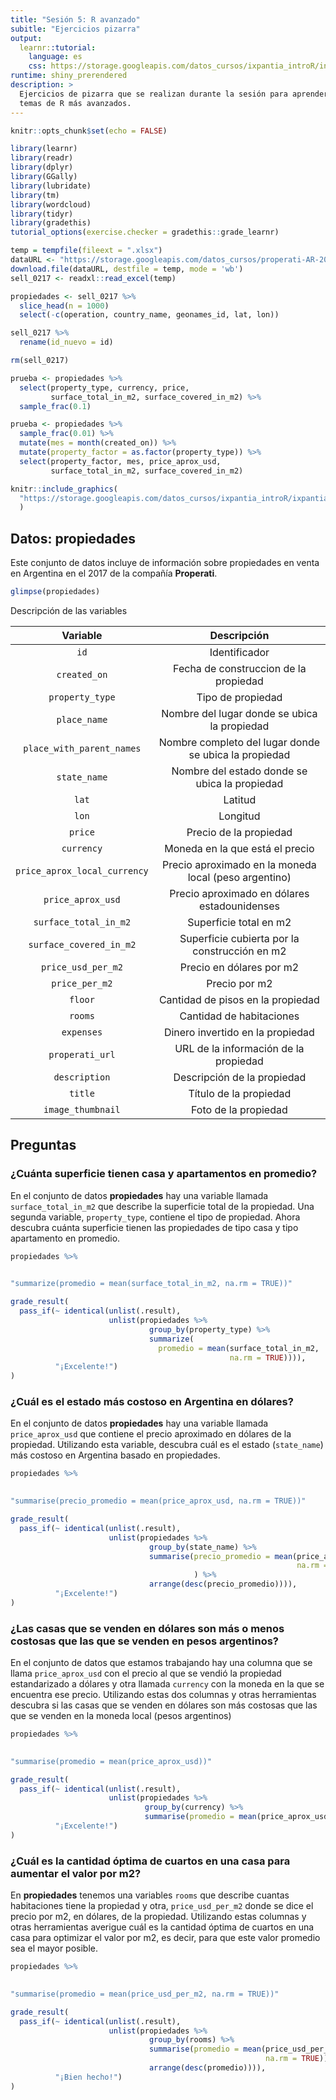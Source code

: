 ```yaml
---
title: "Sesión 5: R avanzado"
subitle: "Ejercicios pizarra"
output: 
  learnr::tutorial:
    language: es
    css: https://storage.googleapis.com/datos_cursos/ixpantia_introR/intro_r.css
runtime: shiny_prerendered
description: >
  Ejercicios de pizarra que se realizan durante la sesión para aprender sobre
  temas de R más avanzados.
---
```


<style>
@import url('https://fonts.googleapis.com/css2?family=Roboto+Mono&family=Roboto+Slab&family=Source+Sans+Pro:wght@300;400&display=swap');

@import url('https://fonts.googleapis.com/css2?family=Lato&display=swap');
</style> 

```r
knitr::opts_chunk$set(echo = FALSE)

library(learnr)
library(readr)
library(dplyr)
library(GGally)
library(lubridate)
library(tm)
library(wordcloud)
library(tidyr)
library(gradethis)
tutorial_options(exercise.checker = gradethis::grade_learnr)

temp = tempfile(fileext = ".xlsx")
dataURL <- "https://storage.googleapis.com/datos_cursos/properati-AR-2017-08-01-properties_short.xlsx"
download.file(dataURL, destfile = temp, mode = 'wb')
sell_0217 <- readxl::read_excel(temp)

propiedades <- sell_0217 %>% 
  slice_head(n = 1000)
  select(-c(operation, country_name, geonames_id, lat, lon))

sell_0217 %>%
  rename(id_nuevo = id)

rm(sell_0217)

prueba <- propiedades %>%
  select(property_type, currency, price,
         surface_total_in_m2, surface_covered_in_m2) %>%
  sample_frac(0.1)

prueba <- propiedades %>%
  sample_frac(0.01) %>%
  mutate(mes = month(created_on)) %>%
  mutate(property_factor = as.factor(property_type)) %>%
  select(property_factor, mes, price_aprox_usd, 
         surface_total_in_m2, surface_covered_in_m2)
```

```r
knitr::include_graphics(
  "https://storage.googleapis.com/datos_cursos/ixpantia_introR/ixpantia_logo.png"
  )   
```

## Datos: **propiedades**

Este conjunto de datos incluye de información sobre propiedades en venta en
Argentina en el 2017 de la compañía **Properati**. 

```r
glimpse(propiedades)
```

Descripción de las variables

| Variable                     | Descripción                                           |
| :--------:                   | :-----------:                                         |
| `id`                         | Identificador                                         |
| `created_on`                 | Fecha de construccion de la propiedad                 |
| `property_type`              | Tipo de propiedad                                     |
| `place_name`                 | Nombre del lugar donde se ubica la propiedad          |
| `place_with_parent_names`    | Nombre completo del lugar donde se ubica la propiedad |
| `state_name`                 | Nombre del estado donde se ubica la propiedad         |
| `lat`                        | Latitud                                               |
| `lon`                        | Longitud                                              |
| `price`                      | Precio de la propiedad                                |
| `currency`                   | Moneda en la que está el precio                       |
| `price_aprox_local_currency` | Precio aproximado en la moneda local (peso argentino) |
| `price_aprox_usd`            | Precio aproximado en dólares estadounidenses          |
| `surface_total_in_m2 `       | Superficie total en m2                                |
| `surface_covered_in_m2 `     | Superficie cubierta por la construcción en m2         |
| `price_usd_per_m2 `          | Precio en dólares por m2                              |
| `price_per_m2`               | Precio por m2                                         |
| `floor`                      | Cantidad de pisos en la propiedad                     |
| `rooms`                      | Cantidad de habitaciones                              |
| `expenses`                   | Dinero invertido en la propiedad                      |
| `properati_url`              | URL de la información de la propiedad                 |
| `description`                | Descripción de la propiedad                           |
| `title`                      | Título de la propiedad                                |
| `image_thumbnail`            | Foto de la propiedad                                  |

## Preguntas

### ¿Cuánta superficie tienen casa y apartamentos en promedio?

En el conjunto de datos **propiedades** hay una variable llamada
`surface_total_in_m2` que describe la superficie total de la propiedad. Una
segunda variable, `property_type`, contiene el tipo de propiedad. Ahora descubra
cuánta superficie tienen las propiedades de tipo casa y tipo apartamento en
promedio.

```r
propiedades %>% 
  
```

```r
"summarize(promedio = mean(surface_total_in_m2, na.rm = TRUE))"
```

```r
grade_result(
  pass_if(~ identical(unlist(.result), 
                      unlist(propiedades %>%
                               group_by(property_type) %>%
                               summarize(
                                 promedio = mean(surface_total_in_m2,
                                                 na.rm = TRUE)))),
          "¡Excelente!")
)
```

### ¿Cuál es el estado más costoso en Argentina en dólares?

En el conjunto de datos **propiedades** hay una variable llamada 
`price_aprox_usd` que contiene el precio aproximado en dólares de la propiedad. 
Utilizando esta variable, descubra cuál es el estado (`state_name`) más 
costoso en Argentina basado en propiedades. 

```r
propiedades %>% 
  
```

```r
"summarise(precio_promedio = mean(price_aprox_usd, na.rm = TRUE))"
```

```r
grade_result(
  pass_if(~ identical(unlist(.result),
                      unlist(propiedades %>%
                               group_by(state_name) %>%
                               summarise(precio_promedio = mean(price_aprox_usd,
                                                                na.rm = TRUE)
                                         ) %>%
                               arrange(desc(precio_promedio)))),
          "¡Excelente!")
)
```

### ¿Las casas que se venden en dólares son más o menos costosas que las que se venden en pesos argentinos?

En el conjunto de datos que estamos trabajando hay una columna que se llama
`price_aprox_usd` con el precio al que se vendió la propiedad estandarizado a
dólares y otra llamada `currency` con la moneda en la que se encuentra ese
precio.  Utilizando estas dos columnas y otras herramientas descubra si las
casas que se venden en dólares son más costosas que las que se venden en la
moneda local (pesos argentinos)

```r
propiedades %>% 
  
```

```r
"summarise(promedio = mean(price_aprox_usd))"
```

```r
grade_result(
  pass_if(~ identical(unlist(.result),
                      unlist(propiedades %>%
                              group_by(currency) %>% 
                              summarise(promedio = mean(price_aprox_usd)))),
          "¡Excelente!")
)
```

### ¿Cuál es la cantidad óptima de cuartos en una casa para aumentar el valor por m2?

En **propiedades** tenemos una variables `rooms` que describe cuantas
habitaciones tiene la propiedad y otra, `price_usd_per_m2` donde se dice el
precio por m2, en dólares, de la propiedad. Utilizando estas columnas y otras
herramientas averigue cuál es la cantidad óptima de cuartos en una casa para
optimizar el valor por m2, es decir, para que este valor promedio sea el mayor
posible. 

```r
propiedades %>% 
  
```

```r
"summarise(promedio = mean(price_usd_per_m2, na.rm = TRUE))"
```

```r
grade_result(
  pass_if(~ identical(unlist(.result),
                      unlist(propiedades %>%
                               group_by(rooms) %>% 
                               summarise(promedio = mean(price_usd_per_m2,
                                                         na.rm = TRUE)) %>%
                               arrange(desc(promedio)))),
          "¡Bien hecho!")
)
```

